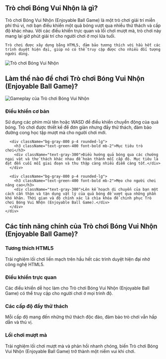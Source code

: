 ## Trò chơi Bóng Vui Nhộn là gì?
<div className="flex flex-col md:flex-row items-center gap-8">
  <div className="w-full md:w-1/2 text-xl">
    Trò chơi Bóng Vui Nhộn (Enjoyable Ball Game) là một trò chơi giải trí miễn phí thú vị, nơi bạn điều khiển một quả bóng vượt qua nhiều thử thách và cấp độ khác nhau. Với các điều khiển trực quan và lối chơi mượt mà, trò chơi này mang lại giờ phút giải trí cho người chơi ở mọi lứa tuổi.

    Trò chơi được xây dựng bằng HTML5, đảm bảo tương thích với hầu hết các trình duyệt hiện đại, giúp nó có thể truy cập được cho nhiều đối tượng người dùng.
  </div>
  <div className="w-full md:w-1/2 flex justify-center items-center">
    <img 
      src="https://public-image.fafafa.ai/cm3tvyn990002mp4f5v0tdr5g/2025-01-07/images/1736252724407-f6bjdh.png" 
      alt="Trò chơi Bóng Vui Nhộn" 
      className="w-4/5 h-auto"
    />
  </div>
</div>

## Làm thế nào để chơi Trò chơi Bóng Vui Nhộn (Enjoyable Ball Game)?

<div className="flex flex-col md:flex-row items-center gap-8">
  <div className="w-full md:w-1/2">
    <img 
      src="https://public-image.fafafa.ai/cm3tvyn990002mp4f5v0tdr5g/2025-01-07/images/1736252724407-f6bjdh.png" 
      alt="Gameplay của Trò chơi Bóng Vui Nhộn" 
      className="w-4/5 h-auto mx-auto"
    />
  </div>
  <div className="w-full md:w-1/2">
    <div className="grid grid-cols-1 gap-4 mt-0">
      <div className="bg-gray-800 p-4 rounded-lg">
        <h3 className="text-green-400 font-bold mb-2">Điều khiển cơ bản</h3>
        <div className="text-gray-300">
          Sử dụng các phím mũi tên hoặc WASD để điều khiển chuyển động của quả bóng. Trò chơi được thiết kế để đơn giản nhưng đầy thử thách, đảm bảo đường cong học tập mượt mà cho người chơi mới.
        </div>
      </div>

      <div className="bg-gray-800 p-4 rounded-lg">
        <h3 className="text-green-400 font-bold mb-2">Mục tiêu trò chơi</h3>
        <div className="text-gray-300">Điều hướng quả bóng qua các chướng ngại vật và thử thách khác nhau để hoàn thành mỗi cấp độ. Mục tiêu là đạt đến cuối mỗi giai đoạn và thu thập càng nhiều điểm càng tốt.</div>
      </div>

      <div className="bg-gray-800 p-4 rounded-lg">
        <h3 className="text-green-400 font-bold mb-2">Mẹo cho người chơi nâng cao</h3>
        <div className="text-gray-300">Lên kế hoạch di chuyển của bạn một cách cẩn thận và tận dụng vật lý của quả bóng để vượt qua những phần khó khăn. Thời gian và độ chính xác là chìa khóa để chinh phục Trò chơi Bóng Vui Nhộn (Enjoyable Ball Game).</div>
      </div>
    </div>
  </div>
</div>


## Các tính năng chính của Trò chơi Bóng Vui Nhộn (Enjoyable Ball Game)?

<div className="grid grid-cols-1 md:grid-cols-2 gap-4">
  <div className="bg-gray-800 p-4 rounded-lg">
    <h3 className="text-green-400 font-bold mb-2">Tương thích HTML5</h3>
    <div className="text-gray-300">Trải nghiệm lối chơi liền mạch trên hầu hết các trình duyệt hiện đại nhờ công nghệ HTML5.</div>
  </div>

  <div className="bg-gray-800 p-4 rounded-lg">
    <h3 className="text-green-400 font-bold mb-2">Điều khiển trực quan</h3>
    <div className="text-gray-300">Các điều khiển dễ học làm cho Trò chơi Bóng Vui Nhộn (Enjoyable Ball Game) có thể truy cập cho người chơi ở mọi trình độ.</div>
  </div>

  <div className="bg-gray-800 p-4 rounded-lg">
    <h3 className="text-green-400 font-bold mb-2">Các cấp độ đầy thử thách</h3>
    <div className="text-gray-300">Mỗi cấp độ mang đến những thử thách độc đáo, đảm bảo trò chơi vẫn hấp dẫn và thú vị.</div>
  </div>

  <div className="bg-gray-800 p-4 rounded-lg">
    <h3 className="text-green-400 font-bold mb-2">Lối chơi mượt mà</h3>
    <div className="text-gray-300">Trải nghiệm lối chơi mượt mà và phản hồi nhanh chóng, biến Trò chơi Bóng Vui Nhộn (Enjoyable Ball Game) trở thành một niềm vui khi chơi.</div>
  </div>
</div>